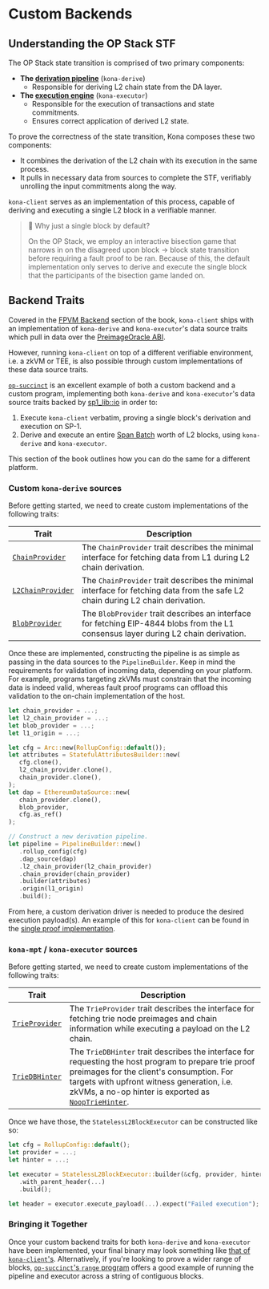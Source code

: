 # Custom Backends

## Understanding the OP Stack STF

The OP Stack state transition is comprised of two primary components:

- **The [derivation pipeline](https://specs.optimism.io/protocol/derivation.html)** (`kona-derive`)
  - Responsible for deriving L2 chain state from the DA layer.
- **The [execution engine](https://specs.optimism.io/protocol/exec-engine.html#l2-execution-engine)** (`kona-executor`)
  - Responsible for the execution of transactions and state commitments.
  - Ensures correct application of derived L2 state.

To prove the correctness of the state transition, Kona composes these two components:

- It combines the derivation of the L2 chain with its execution in the same process.
- It pulls in necessary data from sources to complete the STF, verifiably unrolling the input commitments along the way.

`kona-client` serves as an implementation of this process, capable of deriving and executing a single L2 block in a
verifiable manner.

> 📖 Why just a single block by default?
>
> On the OP Stack, we employ an interactive bisection game that narrows in on the disagreed upon block -> block state
> transition before requiring a fault proof to be ran. Because of this, the default implementation only serves
> to derive and execute the single block that the participants of the bisection game landed on.

## Backend Traits

Covered in the [FPVM Backend](/sdk/proof/fpvm-backend) section of the book, `kona-client` ships with an implementation of
`kona-derive` and `kona-executor`'s data source traits which pull in data over the [PreimageOracle ABI][preimage-specs].

However, running `kona-client` on top of a different verifiable environment, i.e. a zkVM or TEE, is also possible
through custom implementations of these data source traits.

[`op-succinct`](https://github.com/succinctlabs/op-succinct) is an excellent example of both a custom backend and a custom
program, implementing both `kona-derive` and `kona-executor`'s data source traits backed by [sp1_lib::io](https://docs.rs/sp1-lib/latest/sp1_lib/io/index.html)
in order to:

1. Execute `kona-client` verbatim, proving a single block's derivation and execution on SP-1.
1. Derive and execute an entire [Span Batch](https://specs.optimism.io/protocol/delta/span-batches.html#span-batches)
   worth of L2 blocks, using `kona-derive` and `kona-executor`.

This section of the book outlines how you can do the same for a different platform.

### Custom `kona-derive` sources

Before getting started, we need to create custom implementations of the following traits:

| Trait                                                                                                 | Description                                                                                                                         |
| ----------------------------------------------------------------------------------------------------- | ----------------------------------------------------------------------------------------------------------------------------------- |
| [`ChainProvider`](https://docs.rs/kona-derive/latest/kona_derive/trait.ChainProvider.html)     | The `ChainProvider` trait describes the minimal interface for fetching data from L1 during L2 chain derivation.                     |
| [`L2ChainProvider`](https://docs.rs/kona-derive/latest/kona_derive/trait.L2ChainProvider.html) | The `ChainProvider` trait describes the minimal interface for fetching data from the safe L2 chain during L2 chain derivation.      |
| [`BlobProvider`](https://docs.rs/kona-derive/latest/kona_derive/trait.BlobProvider.html)       | The `BlobProvider` trait describes an interface for fetching EIP-4844 blobs from the L1 consensus layer during L2 chain derivation. |

Once these are implemented, constructing the pipeline is as simple as passing in the data sources to the `PipelineBuilder`. Keep in mind the requirements for validation of incoming data, depending on your platform. For example, programs
targeting zkVMs must constrain that the incoming data is indeed valid, whereas fault proof programs can offload this validation to the on-chain implementation of the host.

```rust
let chain_provider = ...;
let l2_chain_provider = ...;
let blob_provider = ...;
let l1_origin = ...;

let cfg = Arc::new(RollupConfig::default());
let attributes = StatefulAttributesBuilder::new(
   cfg.clone(),
   l2_chain_provider.clone(),
   chain_provider.clone(),
);
let dap = EthereumDataSource::new(
   chain_provider.clone(),
   blob_provider,
   cfg.as_ref()
);

// Construct a new derivation pipeline.
let pipeline = PipelineBuilder::new()
   .rollup_config(cfg)
   .dap_source(dap)
   .l2_chain_provider(l2_chain_provider)
   .chain_provider(chain_provider)
   .builder(attributes)
   .origin(l1_origin)
   .build();
```

From here, a custom derivation driver is needed to produce the desired execution payload(s). An example of this for
`kona-client` can be found in the [single proof implementation](https://github.com/op-rs/kona/blob/main/bin/client/src/single.rs#L98).

### `kona-mpt` / `kona-executor` sources

Before getting started, we need to create custom implementations of the following traits:

| Trait                                                                                | Description                                                                                                                                                                                                                                                                                                                        |
| ------------------------------------------------------------------------------------ | ---------------------------------------------------------------------------------------------------------------------------------------------------------------------------------------------------------------------------------------------------------------------------------------------------------------------------------- |
| [`TrieProvider`](https://docs.rs/kona-mpt/latest/kona_mpt/trait.TrieProvider.html) | The `TrieProvider` trait describes the interface for fetching trie node preimages and chain information while executing a payload on the L2 chain.                                                                                                                                                                                |
| [`TrieDBHinter`](https://docs.rs/kona-mpt/latest/kona_mpt/trait.TrieHinter.html)   | The `TrieDBHinter` trait describes the interface for requesting the host program to prepare trie proof preimages for the client's consumption. For targets with upfront witness generation, i.e. zkVMs, a no-op hinter is exported as [`NoopTrieHinter`](https://docs.rs/kona-mpt/latest/kona_mpt/struct.NoopTrieHinter.html). |

Once we have those, the `StatelessL2BlockExecutor` can be constructed like so:

```rust
let cfg = RollupConfig::default();
let provider = ...;
let hinter = ...;

let executor = StatelessL2BlockExecutor::builder(&cfg, provider, hinter)
   .with_parent_header(...)
   .build();

let header = executor.execute_payload(...).expect("Failed execution");
```

### Bringing it Together

Once your custom backend traits for both `kona-derive` and `kona-executor` have been implemented,
your final binary may look something like [that of `kona-client`'s](https://github.com/op-rs/kona/blob/main/bin/client/src/kona.rs).
Alternatively, if you're looking to prove a wider range of blocks, [`op-succinct`'s `range` program](https://github.com/succinctlabs/op-succinct/tree/main/programs/range)
offers a good example of running the pipeline and executor across a string of contiguous blocks.

[op-stack]: https://github.com/ethereum-optimism/optimism
[op-program]: https://github.com/ethereum-optimism/optimism/tree/develop/op-program
[cannon]: https://github.com/ethereum-optimism/optimism/tree/develop/cannon
[cannon-rs]: https://github.com/op-rs/cannon-rs
[asterisc]: https://github.com/ethereum-optimism/asterisc
[fp-specs]: https://specs.optimism.io/experimental/fault-proof/index.html
[fpp-specs]: https://specs.optimism.io/experimental/fault-proof/index.html#fault-proof-program
[preimage-specs]: https://specs.optimism.io/experimental/fault-proof/index.html#pre-image-oracle
[cannon-specs]: https://specs.optimism.io/experimental/fault-proof/cannon-fault-proof-vm.html#cannon-fault-proof-virtual-machine
[l2-output-root]: https://specs.optimism.io/protocol/proposals.html#l2-output-commitment-construction
[op-succinct]: https://github.com/succinctlabs/op-succinct
[revm]: https://github.com/bluealloy/revm

[kona]: https://github.com/op-rs/kona
[issues]: https://github.com/op-rs/kona/issues
[new-issue]: https://github.com/op-rs/kona/issues/new
[contributing]: https://github.com/op-rs/kona/tree/main/CONTRIBUTING.md

[op-labs]: https://github.com/ethereum-optimism
[bad-boi-labs]: https://github.com/BadBoiLabs
